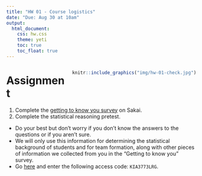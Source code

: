 ```yaml
---
title: "HW 01 - Course logistics"
date: "Due: Aug 30 at 10am"
output: 
  html_document: 
    css: hw.css
    theme: yeti
    toc: true
    toc_float: true
---
```


<div style= "float:right;position: relative; margin-left: 20px">
```r
knitr::include_graphics("img/hw-01-check.jpg")
```
</div>

# Assignment

1. Complete the [getting to know you survey](https://sakai.duke.edu/samigo-app/servlet/Login?id=6fa7ebf3-01af-42a6-91ba-3e813d3901221535437494765) on Sakai.
2. Complete the statistical reasoning pretest.
  - Do your best but don't worry if you don't know the answers to the questions or if you aren't sure. 
  - We will only use this information for determining the statistical background of students and for team formation, along with other pieces of information we collected from you in the "Getting to know you" survey.
  - Go [here](https://urldefense.proofpoint.com/v2/url?u=https-3A__apps3.cehd.umn.edu_artist_user_scale-5Fselect.html&d=DwIBAg&c=imBPVzF25OnBgGmVOlcsiEgHoG1i6YHLR0Sj_gZ4adc&r=VMaFnDxOO7DFh_jmcYrq6Oi2_V_d1YoR6dsQ-kCSJjw&m=vANxgQYHuOU8DGPrqtDNuOga8DxVIhjJhKMTrNiet-8&s=wKC-mJiFGfG388o1bV-GNC_3cKPoiOtN3z6xZMxcz8E&e=
) and enter the following access code: `KIA3773LRG`.
